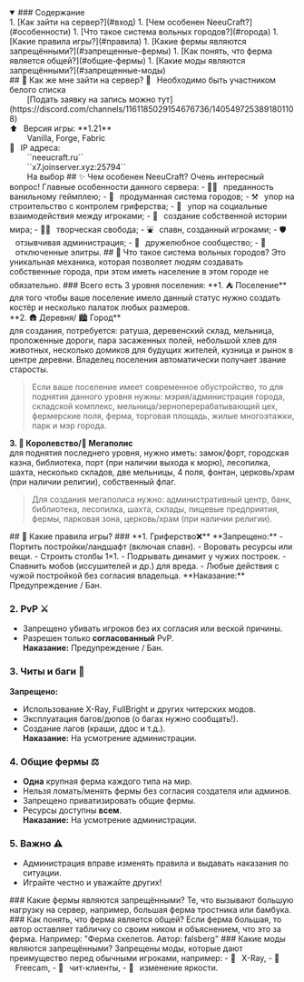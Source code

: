 <details open>
  <summary>
    ### Содержание
  </summary>
  1. [Как зайти на сервер?](#вход)
  1. [Чем особенен NeeuCraft?](#особенности)
  1. [Что такое система вольных городов?](#города)
  1. [Какие правила игры?](#правила)
  1. [Какие фермы являются запрещёнными?](#запрещенные-фермы)
  1. [Как понять, что ферма является общей?](#общие-фермы)
  1. [Какие моды являются запрещёнными?](#запрещенные-моды)
</details>

<a name="вход"/>
## 🚪 Как же мне зайти на сервер? 
🎫⠀Необходимо быть участником белого списка<br/>
⠀⠀⠀<span className="text-lg text-neutral-500">[Подать заявку на запись можно тут](https://discord.com/channels/1161185029154676736/1405497253891801108)</span><br/>
⬆️⠀Версия игры: **1.21** <br/>
⠀⠀⠀<span className="text-lg text-neutral-500">Vanilla, Forge, Fabric</span><br/>
🔗⠀IP адреса:<br/>
⠀⠀⠀``neeucraft.ru``<br/>
⠀⠀⠀``x7.joinserver.xyz:25794``<br/>
⠀⠀⠀<span className="text-lg text-neutral-500">На выбор</span>

<a name="особенности"/>
## ✨ Чем особенен NeeuCraft? 
Очень интересный вопрос! Главные особенности данного сервера: 
- 🍋‍🟩⠀преданность ванильному геймплею;
- 🌁⠀продуманная система городов;
- ⚒️⠀упор на строительство с контролем гриферства;
- 👥⠀упор на социальные взаимодействия между игроками;
- 📔⠀создание собственной истории мира;
- 👩‍🎨⠀творческая свобода;
- ⛲⠀спавн, созданный игроками;
- 🛡️⠀отзывчивая администрация;
- 🔰⠀дружелюбное сообщество;
- 🛬⠀отключенные элитры.

<a name="города"/>
## 🌇 Что такое система вольных городов? 
Это уникальная механика, которая позволяет людям создавать собственные города, при этом иметь население в этом городе не обязательно.
### Всего есть 3 уровня поселения:
**1. ⛺ Поселение**<br/>для того чтобы ваше поселение имело данный статус нужно создать костёр и несколько палаток любых размеров.<br/>
**2. 🛖 Деревня/ 🏙️ Город**<br/>для создания, потребуется: ратуша, деревенский склад, мельница, проложенные дороги, пара засаженных полей, небольшой хлев для животных, несколько домиков для будущих жителей, кузница и рынок в центре деревни. Владелец поселения автоматически получает звание старосты.

> Если ваше поселение имеет современное обустройство, то для поднятия данного уровня нужны: мэрия/администрация города, складской комплекс, мельница/зерноперерабатывающий цех, фермерские поля, ферма, торговая площадь, жилые многоэтажки, парк и мэр города.

**3. 🏰 Королевство/🏢 Мегаполис**<br/>для поднятия последнего уровня, нужно иметь: замок/форт, городская казна, библиотека, порт (при наличии выхода к морю), лесопилка, шахта, несколько складов, две мельницы, 4 поля, фонтан, церковь/храм (при наличии религии), собственный флаг.

> Для создания мегаполиса нужно: административный центр, банк, библиотека, лесопилка, шахта, склады, пищевые предприятия, фермы, парковая зона, церковь/храм (при наличии религии).

<a name="правила"/>
## 📜 Какие правила игры?
### **1. Гриферство❌**  
**Запрещено:**  
- Портить постройки/ландшафт (включая спавн).  
- Воровать ресурсы или вещи.  
- Строить столбы 1×1.  
- Подрывать динамит у чужих построек.  
- Спавнить мобов (иссушителей и др.) для вреда.  
- Любые действия с чужой постройкой без согласия владельца.  
**Наказание:** Предупреждение / Бан.  

### **2. PvP ⚔️**  
- Запрещено убивать игроков без их согласия или веской причины.  
- Разрешен только **согласованный** PvP.  
**Наказание:** Предупреждение / Бан.  

### **3. Читы и баги 🚫**  
**Запрещено:**  
- Использование X-Ray, FullBright и других читерских модов.  
- Эксплуатация багов/дюпов (о багах нужно сообщать!).  
- Создание лагов (краши, ддос и т.д.).  
**Наказание:** На усмотрение администрации.  

### **4. Общие фермы ⚖️**  
- **Одна** крупная ферма каждого типа на мир.  
- Нельзя ломать/менять фермы без согласия создателя или админов.  
- Запрещено приватизировать общие фермы.  
- Ресурсы доступны **всем**.  
**Наказание:** На усмотрение администрации.  

### **5. Важно ⚠️**  
- Администрация вправе изменять правила и выдавать наказания по ситуации.  
- Играйте честно и уважайте других!  

<a name="запрещенные-фермы"/>
### Какие фермы являются запрещёнными?
Те, что вызывают большую нагрузку на сервер, например, большая ферма тростника или бамбука.  
<a name="общие-фермы"/>
### Как понять, что ферма является общей?
Если ферма большая, то автор оставляет табличку со своим ником и объяснением, что это за ферма. Например: "Ферма скелетов. Автор: falsberg"
<a name="запрещенные-моды"/>
### Какие моды являются запрещёнными?
Запрещены моды, которые дают преимущество перед обычными игроками, например: 
- 🩻⠀X-Ray,
- 🎥⠀Freecam,
- 👾⠀чит-клиенты,
- 🔆⠀изменение яркости.